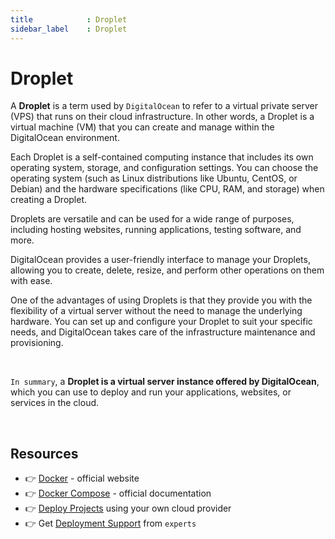 ```yaml
---
title            : Droplet
sidebar_label    : Droplet
---
```


# Droplet

A **Droplet** is a term used by `DigitalOcean` to refer to a virtual private server (VPS) that runs on their cloud infrastructure. 
In other words, a Droplet is a virtual machine (VM) that you can create and manage within the DigitalOcean environment.

Each Droplet is a self-contained computing instance that includes its own operating system, storage, and configuration settings. 
You can choose the operating system (such as Linux distributions like Ubuntu, CentOS, or Debian) and the hardware specifications (like CPU, RAM, and storage) when creating a Droplet.

Droplets are versatile and can be used for a wide range of purposes, including hosting websites, running applications, testing software, and more. 

DigitalOcean provides a user-friendly interface to manage your Droplets, allowing you to create, delete, resize, and perform other operations on them with ease.

One of the advantages of using Droplets is that they provide you with the flexibility of a virtual server without the need to manage the underlying hardware. 
You can set up and configure your Droplet to suit your specific needs, and DigitalOcean takes care of the infrastructure maintenance and provisioning.

<br />

`In summary`, a **Droplet is a virtual server instance offered by DigitalOcean**, which you can use to deploy and run your applications, websites, or services in the cloud.

<br />

## Resources

- 👉 [Docker](https://www.docker.com/) - official website
- 👉 [Docker Compose](https://docs.docker.com/compose/) - official documentation
- 👉 [Deploy Projects](https://deploypro.dev/) using your own cloud provider
- 👉 Get [Deployment Support](https://deploypro.dev/support/) from `experts` 
